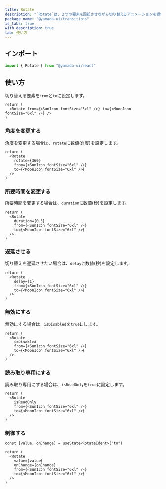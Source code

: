 ```yaml
---
title: Rotate
description: "`Rotate`は、２つの要素を回転させながら切り替えるアニメーションを提供するコンポーネントです。"
package_name: "@yamada-ui/transitions"
is_tabs: true
with_description: true
tab: 使い方
---
```


## インポート

```ts
import { Rotate } from "@yamada-ui/react"
```

## 使い方

切り替える要素を`from`と`to`に設定します。

```tsx functional=true
return (
  <Rotate from={<SunIcon fontSize="6xl" />} to={<MoonIcon fontSize="6xl" />} />
)
```

### 角度を変更する

角度を変更する場合は、`rotate`に数値(角度)を設定します。

```tsx functional=true
return (
  <Rotate
    rotate={360}
    from={<SunIcon fontSize="6xl" />}
    to={<MoonIcon fontSize="6xl" />}
  />
)
```

### 所要時間を変更する

所要時間を変更する場合は、`duration`に数値(秒)を設定します。

```tsx functional=true
return (
  <Rotate
    duration={0.6}
    from={<SunIcon fontSize="6xl" />}
    to={<MoonIcon fontSize="6xl" />}
  />
)
```

### 遅延させる

切り替えを遅延させたい場合は、`delay`に数値(秒)を設定します。

```tsx functional=true
return (
  <Rotate
    delay={1}
    from={<SunIcon fontSize="6xl" />}
    to={<MoonIcon fontSize="6xl" />}
  />
)
```

### 無効にする

無効にする場合は、`isDisabled`を`true`にします。

```tsx functional=true
return (
  <Rotate
    isDisabled
    from={<SunIcon fontSize="6xl" />}
    to={<MoonIcon fontSize="6xl" />}
  />
)
```

### 読み取り専用にする

読み取り専用にする場合は、`isReadOnly`を`true`に設定します。

```tsx functional=true
return (
  <Rotate
    isReadOnly
    from={<SunIcon fontSize="6xl" />}
    to={<MoonIcon fontSize="6xl" />}
  />
)
```

### 制御する

```tsx functional=true
const [value, onChange] = useState<RotateIdent>("to")

return (
  <Rotate
    value={value}
    onChange={onChange}
    from={<SunIcon fontSize="6xl" />}
    to={<MoonIcon fontSize="6xl" />}
  />
)
```
